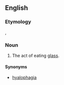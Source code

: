 ==English==
===Etymology===
{{etyl|grc|en}}, {{confix|hyalo|phagy|lang=en}}

===Noun===
{{en-noun|-}}
{{wikipedia}}
# The act of eating [[glass]].

====Synonyms====
* [[hyalophagia]]